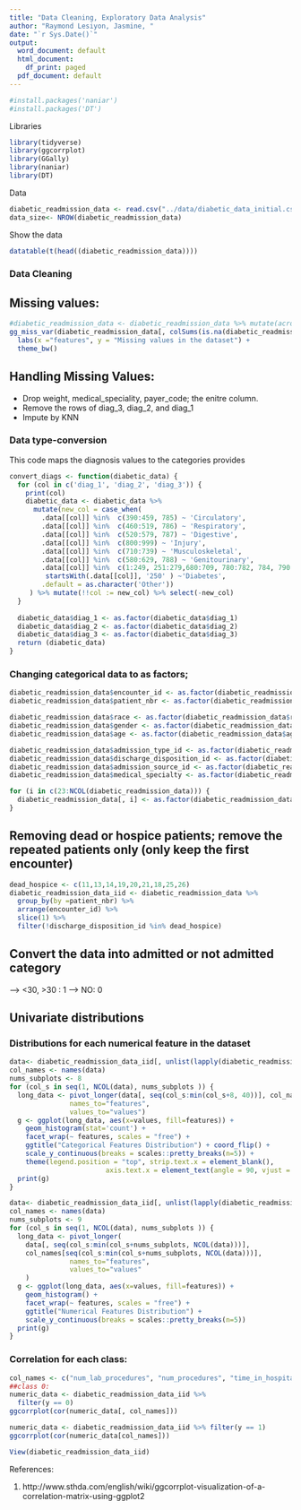 ```yaml
---
title: "Data Cleaning, Exploratory Data Analysis"
author: "Raymond Lesiyon, Jasmine, "
date: "`r Sys.Date()`"
output:
  word_document: default
  html_document:
    df_print: paged
  pdf_document: default
---
```

```r
#install.packages('naniar')
#install.packages('DT')
```

Libraries
```r
library(tidyverse)
library(ggcorrplot)
library(GGally)
library(naniar)
library(DT)
```
Data
```r
diabetic_readmission_data <- read.csv("../data/diabetic_data_initial.csv")
data_size<- NROW(diabetic_readmission_data)
```

Show the data
```r
datatable(t(head((diabetic_readmission_data))))
```

### Data Cleaning

## Missing values: 

```r
#diabetic_readmission_data <- diabetic_readmission_data %>% mutate(across(where(is.character), ~na_if(., "?")))
gg_miss_var(diabetic_readmission_data[, colSums(is.na(diabetic_readmission_data)) > 0] , show_pct=T) + 
  labs(x ="features", y = "Missing values in the dataset") + 
  theme_bw()
```


## Handling Missing Values: 

- Drop weight, medical_speciality, payer_code; the enitre column.
- Remove the rows of diag_3, diag_2, and diag_1
- Impute by KNN

### Data type-conversion
 This code maps the diagnosis values to the categories provides
```r
convert_diags <- function(diabetic_data) {
  for (col in c('diag_1', 'diag_2', 'diag_3')) {
    print(col)
    diabetic_data <- diabetic_data %>% 
      mutate(new_col = case_when(
        .data[[col]] %in%  c(390:459, 785) ~ 'Circulatory',
        .data[[col]] %in%  c(460:519, 786) ~ 'Respiratory',
        .data[[col]] %in%  c(520:579, 787) ~ 'Digestive',
        .data[[col]] %in%  c(800:999) ~ 'Injury',
        .data[[col]] %in%  c(710:739) ~ 'Musculoskeletal',
        .data[[col]] %in%  c(580:629, 788) ~ 'Genitourinary',
        .data[[col]] %in%  c(1:249, 251:279,680:709, 780:782, 784, 790:799, 782) ~ 'Neoplasms',
         startsWith(.data[[col]], '250' ) ~'Diabetes',
        .default = as.character('Other'))
     ) %>% mutate(!!col := new_col) %>% select(-new_col)
  }
  
  diabetic_data$diag_1 <- as.factor(diabetic_data$diag_1)
  diabetic_data$diag_2 <- as.factor(diabetic_data$diag_2)
  diabetic_data$diag_3 <- as.factor(diabetic_data$diag_3)
  return (diabetic_data)
}
```
### Changing categorical data to as factors;
```r
diabetic_readmission_data$encounter_id <- as.factor(diabetic_readmission_data$encounter_id)
diabetic_readmission_data$patient_nbr <- as.factor(diabetic_readmission_data$patient_nbr)

diabetic_readmission_data$race <- as.factor(diabetic_readmission_data$race)
diabetic_readmission_data$gender <- as.factor(diabetic_readmission_data$gender)
diabetic_readmission_data$age <- as.factor(diabetic_readmission_data$age)

diabetic_readmission_data$admission_type_id <- as.factor(diabetic_readmission_data$admission_type_id)
diabetic_readmission_data$discharge_disposition_id <- as.factor(diabetic_readmission_data$discharge_disposition_id)
diabetic_readmission_data$admission_source_id <- as.factor(diabetic_readmission_data$admission_source_id)
diabetic_readmission_data$medical_specialty <- as.factor(diabetic_readmission_data$medical_specialty)

for (i in c(23:NCOL(diabetic_readmission_data))) {
  diabetic_readmission_data[, i] <- as.factor(diabetic_readmission_data[, i])
}
```

## Removing dead or hospice patients; remove the repeated patients only (only keep the first encounter)
```r
dead_hospice <- c(11,13,14,19,20,21,18,25,26)
diabetic_readmission_data_iid <- diabetic_readmission_data %>%
  group_by(by =patient_nbr) %>%
  arrange(encounter_id) %>%
  slice(1) %>%
  filter(!discharge_disposition_id %in% dead_hospice)
```

## Convert the data into admitted or not admitted category

--> <30, >30 : 1
--> NO: 0


## Univariate distributions
### Distributions for each numerical feature in the dataset
```r
data<- diabetic_readmission_data_iid[, unlist(lapply(diabetic_readmission_data_iid, is.factor))]
col_names <- names(data)
nums_subplots <- 8
for (col_s in seq(1, NCOL(data), nums_subplots )) {
  long_data <- pivot_longer(data[, seq(col_s:min(col_s+8, 40))], col_names[seq(col_s:min(col_s+8, 40))],
               names_to="features",
               values_to="values")
  g <- ggplot(long_data, aes(x=values, fill=features)) + 
    geom_histogram(stat='count') + 
    facet_wrap(~ features, scales = "free") + 
    ggtitle("Categorical Features Distribution") + coord_flip() + 
    scale_y_continuous(breaks = scales::pretty_breaks(n=5)) +
    theme(legend.position = "top", strip.text.x = element_blank(),
                        axis.text.x = element_text(angle = 90, vjust = 0.5, hjust=1))
  print(g)
}

```

```r
data<- diabetic_readmission_data_iid[, unlist(lapply(diabetic_readmission_data, is.numeric))]
col_names <- names(data)
nums_subplots <- 9
for (col_s in seq(1, NCOL(data), nums_subplots )) {
  long_data <- pivot_longer(
    data[, seq(col_s:min(col_s+nums_subplots, NCOL(data)))], 
    col_names[seq(col_s:min(col_s+nums_subplots, NCOL(data)))],
               names_to="features",
               values_to="values"
    )
  g <- ggplot(long_data, aes(x=values, fill=features)) +
    geom_histogram() + 
    facet_wrap(~ features, scales = "free") + 
    ggtitle("Numerical Features Distribution") + 
    scale_y_continuous(breaks = scales::pretty_breaks(n=5))
  print(g)
}
```



### Correlation for each class:

```r
col_names <- c("num_lab_procedures", "num_procedures", "time_in_hospital", "num_medications", "number_outpatient", "number_emergency", "number_inpatient", "number_diagnoses")
##class 0: 
numeric_data <- diabetic_readmission_data_iid %>%
  filter(y == 0)
ggcorrplot(cor(numeric_data[, col_names]))
```

```r
numeric_data <- diabetic_readmission_data_iid %>% filter(y == 1)
ggcorrplot(cor(numeric_data[col_names]))
```

```r
View(diabetic_readmission_data_iid)
```




References: 

1. http://www.sthda.com/english/wiki/ggcorrplot-visualization-of-a-correlation-matrix-using-ggplot2
